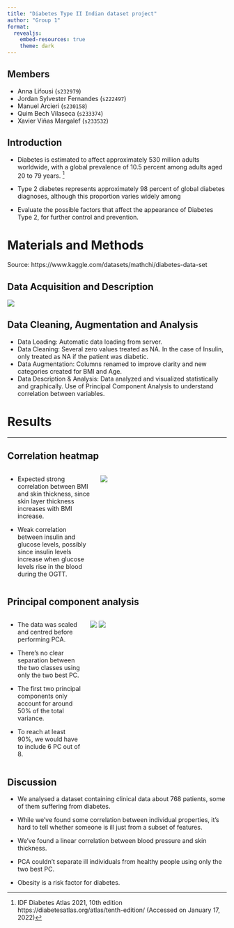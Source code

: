 ```yaml
---
title: "Diabetes Type II Indian dataset project"
author: "Group 1"
format: 
  revealjs:
    embed-resources: true
    theme: dark
---
```


## Members

-   Anna Lifousi (`s232979`)
-   Jordan Sylvester Fernandes (`s222497`)
-   Manuel Arcieri (`s230158`)
-   Quim Bech Vilaseca (`s233374`)
-   Xavier Viñas Margalef (`s233532`)

## Introduction

- Diabetes is estimated to affect approximately 530 million adults worldwide, with a global prevalence of 10.5 percent among adults aged 20 to 79 years. ^[IDF Diabetes Atlas 2021, 10th edition https://diabetesatlas.org/atlas/tenth-edition/ (Accessed on January 17, 2022)]

- Type 2 diabetes represents approximately 98 percent of global diabetes diagnoses, although this proportion varies widely among 

- Evaluate the possible factors that affect the appearance of Diabetes Type 2, for further control and prevention.

# Materials and Methods

::: {.r-fit-text}
Source: https://www.kaggle.com/datasets/mathchi/diabetes-data-set
:::


## Data Acquisition and Description

![](../results/violin_plot.png)


## Data Cleaning, Augmentation and Analysis

-   Data Loading: Automatic data loading from server.
-   Data Cleaning: Several zero values treated as NA. In the case of Insulin, only treated as NA if the patient was diabetic.
-   Data Augmentation: Columns renamed to improve clarity and new categories created for BMI and Age.
-   Data Description & Analysis: Data analyzed and visualized statistically and graphically. Use of Principal Component Analysis to understand correlation between variables.



# Results 

---

## Correlation heatmap

:::: {.columns}

::: {.column width="40%"}
::: {.r-fit-text}
- Expected strong correlation between BMI and skin thickness, since skin layer thickness increases with BMI increase.

- Weak correlation between insulin and glucose levels, possibly since insulin levels increase when glucose levels rise in the blood during the OGTT.
:::
:::

::: {.column width="60%"}
::: {.center}
![](../results/heatmap.png)
:::
:::
::::

## Principal component analysis

:::: {.columns}

::: {.column width="35%"}
::: {.r-fit-text}
- The data was scaled and centred before performing PCA.

- There's no clear separation between the two classes using only the two best PC.

- The first two principal components only account for around 50% of the total variance.

- To reach at least 90%, we would have to include 6 PC out of 8.
:::
:::

::: {.column width="65%"}
::: {.center}
![](../results/PCA.png)
![](../results/PCA_Var.png)
:::
:::
::::


## Discussion

- We analysed a dataset containing clinical data about 768 patients, some of them suffering from diabetes.

- While we've found some correlation between individual properties, it's hard to tell whether someone is ill just from a subset of features.

- We've found a linear correlation between blood pressure and skin thickness.

- PCA couldn't separate ill individuals from healthy people using only the two best PC.

- Obesity is a risk factor for diabetes.
